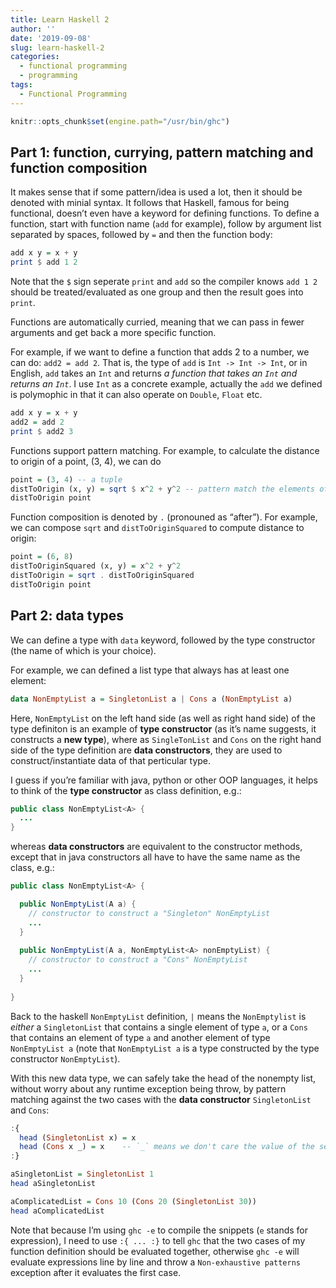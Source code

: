 ```yaml
---
title: Learn Haskell 2
author: ''
date: '2019-09-08'
slug: learn-haskell-2
categories:
  - functional programming
  - programming
tags:
  - Functional Programming
---
```


```r
knitr::opts_chunk$set(engine.path="/usr/bin/ghc")
```


## Part 1: function, currying, pattern matching and function composition

It makes sense that if some pattern/idea is used a lot, then it should be denoted with minial syntax. It follows that Haskell, famous for being functional, doesn't even have a keyword for defining functions. To define a function, start with function name (`add` for example), follow by argument list separated by spaces, followed by `=` and then the function body:

```haskell
add x y = x + y
print $ add 1 2
```

Note that the `$` sign seperate `print` and `add` so the compiler knows `add 1 2` should be treated/evaluated as one group and then the result goes into `print`.


Functions are automatically curried, meaning that we can pass in fewer arguments and get back a more specific function. 

For example, if we want to define a function that adds 2 to a number, we can do: `add2 = add 2`. That is, the type of `add` is `Int -> Int -> Int`, or in English, `add` takes an `Int` and returns _a function that takes an `Int` and returns an `Int`_. I use `Int` as a concrete example, actually the `add` we defined is polymophic in that it can also operate on `Double`, `Float` etc.

```haskell
add x y = x + y
add2 = add 2
print $ add2 3
```


Functions support pattern matching. For example, to calculate the distance to origin of a point, (3, 4), we can do

```haskell
point = (3, 4) -- a tuple
distToOrigin (x, y) = sqrt $ x^2 + y^2 -- pattern match the elements of tuple
distToOrigin point
```

Function composition is denoted by `.` (pronouned as "after"). For example, we can compose `sqrt` and `distToOriginSquared` to compute distance to origin:

```haskell
point = (6, 8)
distToOriginSquared (x, y) = x^2 + y^2
distToOrigin = sqrt . distToOriginSquared
distToOrigin point
```

## Part 2: data types

We can define a type with `data` keyword, followed by the type constructor (the name of which is your choice).

For example, we can defined a list type that always has at least one element:

```haskell
data NonEmptyList a = SingletonList a | Cons a (NonEmptyList a)
```

Here, `NonEmptyList` on the left hand side (as well as right hand side) of the type definiton is an example of __type constructor__ (as it's name suggests, it constructs a __new type__), where as `SingleTonList` and `Cons` on the right hand side of the type definition are __data constructors__, they are used to construct/instantiate data of that perticular type. 

I guess if you're familiar with java, python or other OOP languages, it helps to think of the __type constructor__ as class definition, e.g.: 
```java
public class NonEmptyList<A> {
  ...
}
```

whereas __data constructors__ are equivalent to the constructor methods, except that in java constructors all have to have the same name as the class, e.g.:
```java
public class NonEmptyList<A> {

  public NonEmptyList(A a) {
    // constructor to construct a "Singleton" NonEmptyList
    ...
  } 
  
  public NonEmptyList(A a, NonEmptyList<A> nonEmptyList) {
    // constructor to construct a "Cons" NonEmptyList
    ...
  }
  
}
```

Back to the haskell `NonEmptyList` definition, `|` means the `NonEmptylist` is _either_ a `SingletonList` that contains a single element of type `a`, or a `Cons` that contains an element of type `a` and another element of type `NonEmptyList a` (note that `NonEmptyList a` is a type constructed by the type constructor `NonEmptyList`).

With this new data type, we can safely take the head of the nonempty list, without worry about any runtime exception being throw, by pattern matching against the two cases with the __data constructor__ `SingletonList` and `Cons`:

```haskell
:{
  head (SingletonList x) = x
  head (Cons x _) = x    -- `_` means we don't care the value of the second parameter of the Cons
:}

aSingletonList = SingletonList 1
head aSingletonList

aComplicatedList = Cons 10 (Cons 20 (SingletonList 30))
head aComplicatedList
```

Note that because I'm using `ghc -e` to compile the snippets (`e` stands for expression), I need to use `:{ ... :}` to tell `ghc` that the two cases of my function definition should be evaluated together, otherwise `ghc -e` will evaluate expressions line by line and throw a `Non-exhaustive patterns` exception after it evaluates the first case.
